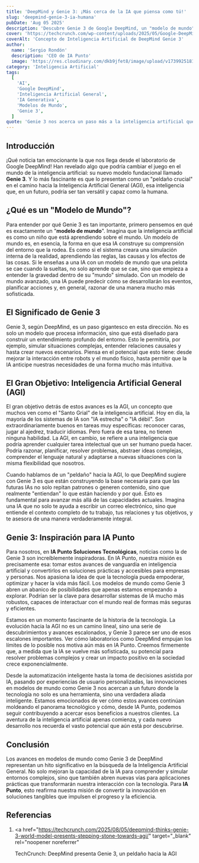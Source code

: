 ```yaml
---
title: 'DeepMind y Genie 3: ¡Más cerca de la IA que piensa como tú!'
slug: 'deepmind-genie-3-ia-humana'
pubDate: 'Aug 05 2025'
description: 'Descubre Genie 3 de Google DeepMind, un "modelo de mundo" avanzado que acerca a la IA a comprender y simular la realidad, marcando un paso crucial hacia la Inteligencia Artificial General (AGI).'
cover: 'https://techcrunch.com/wp-content/uploads/2025/05/Google-DeepMind.jpg'
coverAlt: 'Concepto de Inteligencia Artificial de DeepMind Genie 3'
author:
  name: 'Sergio Rondón'
  description: 'CEO de IA Punto'
  image: 'https://res.cloudinary.com/dkb9jfet8/image/upload/v1739925181/sergio_gdcaeh.png'
category: 'Inteligencia Artificial'
tags:
  [
    'AI',
    'Google DeepMind',
    'Inteligencia Artificial General',
    'IA Generativa',
    'Modelos de Mundo',
    'Genie 3',
  ]
quote: 'Genie 3 nos acerca un paso más a la inteligencia artificial que piensa como humanos.'
---
```


<h2 id="introduccion">Introducción</h2>

¡Qué noticia tan emocionante la que nos llega desde el laboratorio de Google DeepMind! Han revelado algo que podría cambiar el juego en el mundo de la inteligencia artificial: su nuevo modelo fundacional llamado **Genie 3**. Y lo más fascinante es que lo presentan como un "peldaño crucial" en el camino hacia la Inteligencia Artificial General (AGI), esa inteligencia que, en un futuro, podría ser tan versátil y capaz como la humana.

<h2 id="que-es-modelo-de-mundo">¿Qué es un "Modelo de Mundo"?</h2>

Para entender por qué Genie 3 es tan importante, primero pensemos en qué es exactamente un "**modelo de mundo**". Imagina que la inteligencia artificial es como un niño que está aprendiendo sobre el mundo. Un modelo de mundo es, en esencia, la forma en que esa IA construye su comprensión del entorno que la rodea. Es como si el sistema creara una simulación interna de la realidad, aprendiendo las reglas, las causas y los efectos de las cosas. Si le enseñas a una IA con un modelo de mundo que una pelota se cae cuando la sueltas, no solo aprende que se cae, sino que empieza a entender la gravedad dentro de su "mundo" simulado. Con un modelo de mundo avanzado, una IA puede predecir cómo se desarrollarán los eventos, planificar acciones y, en general, razonar de una manera mucho más sofisticada.

<h2 id="significado-genie-3">El Significado de Genie 3</h2>

Genie 3, según DeepMind, es un paso gigantesco en esta dirección. No es solo un modelo que procesa información, sino que está diseñado para construir un entendimiento profundo del entorno. Esto le permitiría, por ejemplo, simular situaciones complejas, entender relaciones causales y hasta crear nuevos escenarios. Piensa en el potencial que esto tiene: desde mejorar la interacción entre robots y el mundo físico, hasta permitir que la IA anticipe nuestras necesidades de una forma mucho más intuitiva.

<h2 id="gran-objetivo-agi">
  El Gran Objetivo: Inteligencia Artificial General (AGI)
</h2>

El gran objetivo detrás de estos avances es la AGI, un concepto que muchos ven como el "Santo Grial" de la inteligencia artificial. Hoy en día, la mayoría de los sistemas de IA son "IA estrecha" o "IA débil". Son extraordinariamente buenos en tareas muy específicas: reconocer caras, jugar al ajedrez, traducir idiomas. Pero fuera de esa tarea, no tienen ninguna habilidad. La AGI, en cambio, se refiere a una inteligencia que podría aprender cualquier tarea intelectual que un ser humano pueda hacer. Podría razonar, planificar, resolver problemas, abstraer ideas complejas, comprender el lenguaje natural y adaptarse a nuevas situaciones con la misma flexibilidad que nosotros.

Cuando hablamos de un "peldaño" hacia la AGI, lo que DeepMind sugiere con Genie 3 es que están construyendo la base necesaria para que las futuras IAs no solo repitan patrones o generen contenido, sino que realmente "entiendan" lo que están haciendo y por qué. Esto es fundamental para avanzar más allá de las capacidades actuales. Imagina una IA que no solo te ayuda a escribir un correo electrónico, sino que entiende el contexto completo de tu trabajo, tus relaciones y tus objetivos, y te asesora de una manera verdaderamente integral.

<h2 id="genie-3-ia-punto">Genie 3: Inspiración para IA Punto</h2>

Para nosotros, en **IA Punto Soluciones Tecnológicas**, noticias como la de Genie 3 son increíblemente inspiradoras. En IA Punto, nuestra misión es precisamente esa: tomar estos avances de vanguardia en inteligencia artificial y convertirlos en soluciones prácticas y accesibles para empresas y personas. Nos apasiona la idea de que la tecnología pueda empoderar, optimizar y hacer la vida más fácil. Los modelos de mundo como Genie 3 abren un abanico de posibilidades que apenas estamos empezando a explorar. Podrían ser la clave para desarrollar sistemas de IA mucho más robustos, capaces de interactuar con el mundo real de formas más seguras y eficientes.

Estamos en un momento fascinante de la historia de la tecnología. La evolución hacia la AGI no es un camino lineal, sino una serie de descubrimientos y avances escalonados, y Genie 3 parece ser uno de esos escalones importantes. Ver cómo laboratorios como DeepMind empujan los límites de lo posible nos motiva aún más en IA Punto. Creemos firmemente que, a medida que la IA se vuelve más sofisticada, su potencial para resolver problemas complejos y crear un impacto positivo en la sociedad crece exponencialmente.

Desde la automatización inteligente hasta la toma de decisiones asistida por IA, pasando por experiencias de usuario personalizadas, las innovaciones en modelos de mundo como Genie 3 nos acercan a un futuro donde la tecnología no solo es una herramienta, sino una verdadera aliada inteligente. Estamos emocionados de ver cómo estos avances continúan moldeando el panorama tecnológico y cómo, desde IA Punto, podemos seguir contribuyendo a acercar esos beneficios a nuestros clientes. La aventura de la inteligencia artificial apenas comienza, y cada nuevo desarrollo nos recuerda el vasto potencial que aún está por descubrirse.

<h2 id="conclusion">Conclusión</h2>

Los avances en modelos de mundo como Genie 3 de DeepMind representan un hito significativo en la búsqueda de la Inteligencia Artificial General. No solo mejoran la capacidad de la IA para comprender y simular entornos complejos, sino que también abren nuevas vías para aplicaciones prácticas que transformarán nuestra interacción con la tecnología. Para **IA Punto**, esto reafirma nuestra misión de convertir la innovación en soluciones tangibles que impulsen el progreso y la eficiencia.

<h2 id="referencias">Referencias</h2>

1.  <a
      href="https://techcrunch.com/2025/08/05/deepmind-thinks-genie-3-world-model-presents-stepping-stone-towards-agi/"
      target="_blank"
      rel="noopener noreferrer"
    >
      TechCrunch: DeepMind presenta Genie 3, un peldaño hacia la AGI
    </a>

